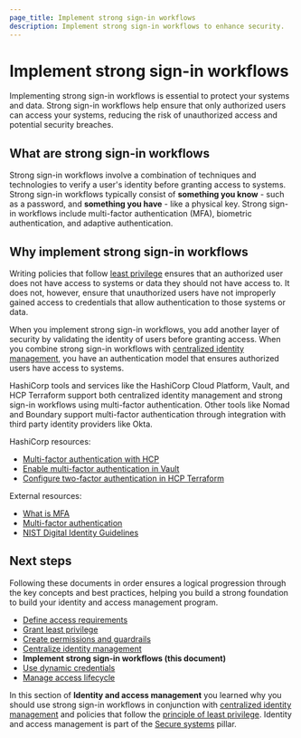 ```yaml
---
page_title: Implement strong sign-in workflows
description: Implement strong sign-in workflows to enhance security.
---
```


# Implement strong sign-in workflows

Implementing strong sign-in workflows is essential to protect your systems and
data. Strong sign-in workflows help ensure that only authorized users can access
your systems, reducing the risk of unauthorized access and potential security
breaches.

## What are strong sign-in workflows

Strong sign-in workflows involve a combination of techniques and technologies to verify a user's identity before granting access to systems. Strong sign-in workflows typically consist of **something you know** - such as a password, and **something you have** - like a physical key. Strong sign-in workflows include multi-factor authentication (MFA), biometric authentication, and adaptive authentication.

<VideoEmbed url="https://www.youtube.com/watch?v=L3alw3iXaio"/>

## Why implement strong sign-in workflows

Writing policies that follow [least
privilege](/secure-systems/identity-access-management/grant-least-privilege)
ensures that an authorized user does not have access to systems or data they
should not have access to. It does not, however, ensure that unauthorized users
have not improperly gained access to credentials that allow authentication to
those systems or data.

When you implement strong sign-in workflows, you add another layer of security by validating the identity of users before granting access. When you combine strong sign-in workflows with [centralized identity
management](/secure-systems/identity-access-management/centralize-identity-management),
you have an authentication model that ensures authorized users have access to systems.

HashiCorp tools and services like the HashiCorp Cloud Platform, Vault, and
HCP Terraform support both centralized identity management and strong sign-in
workflows using multi-factor authentication. Other tools like Nomad and Boundary
support multi-factor authentication through integration with third party identity
providers like Okta.

<VideoEmbed url="https://www.youtube.com/watch?v=lBImG1mbSLs"/>

HashiCorp resources:

- [Multi-factor authentication with HCP](/hcp/docs/hcp/iam/mfa)
- [Enable multi-factor authentication in Vault](/vault/tutorials/auth-methods/multi-factor-authentication)
- [Configure two-factor authentication in HCP Terraform](/terraform/cloud-docs/users-teams-organizations/2fa)

External resources:

- [What is MFA](https://www.ibm.com/think/topics/multi-factor-authentication)
- [Multi-factor authentication](https://www.nist.gov/itl/smallbusinesscyber/guidance-topic/multi-factor-authentication)
- [NIST Digital Identity Guidelines](https://csrc.nist.gov/pubs/sp/800/63/b/4/final)

## Next steps

Following these documents in order ensures a logical progression through the key
concepts and best practices, helping you build a strong foundation to build your
identity and access management program.

- [Define access requirements](/well-architected-framework/secure-systems/identity-access-management/define-access-requirements)
- [Grant least privilege](/well-architected-framework/secure-systems/identity-access-management/grant-least-privilege)
- [Create permissions and guardrails](/well-architected-framework/secure-systems/identity-access-management/create-permissions-guardrails)
- [Centralize identity management](/well-architected-framework/secure-systems/identity-access-management/centralize-identity-management)
- **Implement strong sign-in workflows (this document)**
- [Use dynamic credentials](/well-architected-framework/secure-systems/identity-access-management/use-dynamic-credentials)
- [Manage access lifecycle](/well-architected-framework/secure-systems/identity-access-management/manage-access-lifecycle)

In this section of **Identity and access management** you learned why you should
use strong sign-in workflows in conjunction with [centralized identity
management](/secure-systems/identity-access-management/centralize-identity-management)
and policies that follow the [principle of least
privilege](secure-systems/identity-access-management/grant-least-privilege).
Identity and access management is part of the [Secure
systems](/well-architected-framework/secure-systems) pillar.
